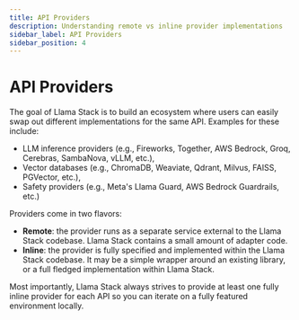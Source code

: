 ```yaml
---
title: API Providers
description: Understanding remote vs inline provider implementations
sidebar_label: API Providers
sidebar_position: 4
---
```


# API Providers

The goal of Llama Stack is to build an ecosystem where users can easily swap out different implementations for the same API. Examples for these include:
- LLM inference providers (e.g., Fireworks, Together, AWS Bedrock, Groq, Cerebras, SambaNova, vLLM, etc.),
- Vector databases (e.g., ChromaDB, Weaviate, Qdrant, Milvus, FAISS, PGVector, etc.),
- Safety providers (e.g., Meta's Llama Guard, AWS Bedrock Guardrails, etc.)

Providers come in two flavors:
- **Remote**: the provider runs as a separate service external to the Llama Stack codebase. Llama Stack contains a small amount of adapter code.
- **Inline**: the provider is fully specified and implemented within the Llama Stack codebase. It may be a simple wrapper around an existing library, or a full fledged implementation within Llama Stack.

Most importantly, Llama Stack always strives to provide at least one fully inline provider for each API so you can iterate on a fully featured environment locally.
